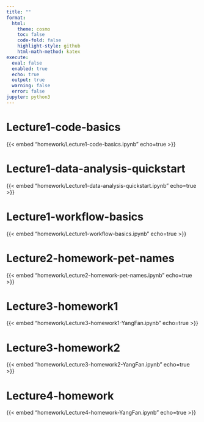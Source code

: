 ```yaml
---
title: ""
format:
  html:
    theme: cosmo
    toc: false
    code-fold: false
    highlight-style: github
    html-math-method: katex
execute:
  eval: false
  enabled: true
  echo: true      
  output: true    
  warning: false  
  error: false    
jupyter: python3
---
```


# Lecture1-code-basics
{{< embed "homework/Lecture1-code-basics.ipynb" echo=true >}}

# Lecture1-data-analysis-quickstart
{{< embed "homework/Lecture1-data-analysis-quickstart.ipynb" echo=true >}}

# Lecture1-workflow-basics
{{< embed "homework/Lecture1-workflow-basics.ipynb" echo=true >}}

# Lecture2-homework-pet-names
{{< embed "homework/Lecture2-homework-pet-names.ipynb" echo=true >}}

# Lecture3-homework1
{{< embed "homework/Lecture3-homework1-YangFan.ipynb" echo=true >}}

# Lecture3-homework2
{{< embed "homework/Lecture3-homework2-YangFan.ipynb" echo=true >}}

# Lecture4-homework
{{< embed "homework/Lecture4-homework-YangFan.ipynb" echo=true >}}


